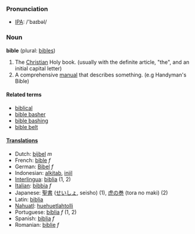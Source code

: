 === Pronunciation ===
*[[w:IPA|IPA]]: /'baɪbəl/

=== Noun ===
'''bible''' (plural: [[bibles]])

#The [[Christian]] Holy book. (usually with the definite article, "the", and an initial capital letter)
#A comprehensive [[manual]] that describes something. (e.g Handyman's Bible)

==== Related terms====
*[[biblical]]
*[[bible basher]]
*[[bible bashing]]
*[[bible belt]]

==== [[Translations]] ====
*Dutch: [[bijbel]] ''m''
*French: [[bible]] ''f''
*German: [[Bibel]] ''f''
*Indonesian: [[alkitab]], [[injil]]
*[[Interlingua]]: [[biblia]] (1, 2)
*[[Italian]]: [[bibbia]] ''f''
*Japanese: [[聖書]] ([[せいしょ]], seisho) (1), [[虎の巻]] (tora no maki) (2)
*Latin: [[biblia]]
*[[Nahuatl]]: [[huehuetlahtolli]]
*Portuguese: [[bíblia]] ''f'' (1, 2)
*Spanish: [[biblia]] ''f''
*Romanian: [[biblie]] ''f''